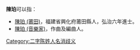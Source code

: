 '''陳珀'''可以指：
* [[陳珀_(莆田)|陳珀 (莆田)]]，福建省興化府莆田縣人，弘治六年進士。
* [[陳珀_(音樂家)|陳珀 (音樂家)]]，作曲及編曲人。
{{disambig}}

[[Category:二字陈姓人名消歧义|Category:二字陈姓人名消歧义]]